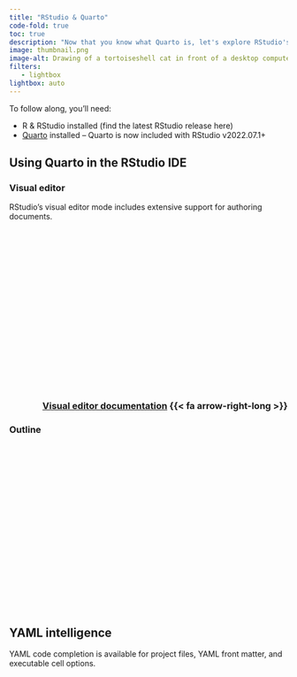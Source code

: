 ```yaml
---
title: "RStudio & Quarto"
code-fold: true
toc: true
description: "Now that you know what Quarto is, let's explore RStudio's authoring features."
image: thumbnail.png
image-alt: Drawing of a tortoiseshell cat in front of a desktop computer.
filters:
   - lightbox
lightbox: auto
---
```


::: callout-warning
To follow along, you'll need:

-   R & RStudio installed (find the latest RStudio release here)
-   [Quarto](https://quarto.org/docs/get-started/) installed -- Quarto is now included with RStudio v2022.07.1+
:::

## Using Quarto in the RStudio IDE

### Visual editor

RStudio's visual editor mode includes extensive support for authoring documents.

::: column-page

<script src="https://fast.wistia.com/embed/medias/3ie18ipwnt.jsonp" async></script><script src="https://fast.wistia.com/assets/external/E-v1.js" async></script><div class="wistia_responsive_padding" style="padding:56.88% 0 0 0;position:relative;"><div class="wistia_responsive_wrapper" style="height:100%;left:0;position:absolute;top:0;width:100%;"><div class="wistia_embed wistia_async_3ie18ipwnt videoFoam=true" style="height:100%;position:relative;width:100%"><div class="wistia_swatch" style="height:100%;left:0;opacity:0;overflow:hidden;position:absolute;top:0;transition:opacity 200ms;width:100%;"><img src="https://fast.wistia.com/embed/medias/3ie18ipwnt/swatch" style="filter:blur(5px);height:100%;object-fit:contain;width:100%;" alt="" aria-hidden="true" onload="this.parentNode.style.opacity=1;" /></div></div></div></div>

:::

<h3 align="right"><a href="https://quarto.org/docs/visual-editor/">Visual editor documentation</a> {{< fa arrow-right-long >}}</h3>

### Outline

::: column-page
<script src="https://fast.wistia.com/embed/medias/u9hyqm2sy1.jsonp" async></script><script src="https://fast.wistia.com/assets/external/E-v1.js" async></script><div class="wistia_responsive_padding" style="padding:59.38% 0 0 0;position:relative;"><div class="wistia_responsive_wrapper" style="height:100%;left:0;position:absolute;top:0;width:100%;"><div class="wistia_embed wistia_async_u9hyqm2sy1 videoFoam=true" style="height:100%;position:relative;width:100%"><div class="wistia_swatch" style="height:100%;left:0;opacity:0;overflow:hidden;position:absolute;top:0;transition:opacity 200ms;width:100%;"><img src="https://fast.wistia.com/embed/medias/u9hyqm2sy1/swatch" style="filter:blur(5px);height:100%;object-fit:contain;width:100%;" alt="" aria-hidden="true" onload="this.parentNode.style.opacity=1;" /></div></div></div></div>
:::

## YAML intelligence

YAML code completion is available for project files, YAML front matter, and executable cell options.

::: column-page
<script src="https://fast.wistia.com/embed/medias/urdhmq5sjd.jsonp" async></script><script src="https://fast.wistia.com/assets/external/E-v1.js" async></script><div class="wistia_responsive_padding" style="padding:54.79% 0 0 0;position:relative;"><div class="wistia_responsive_wrapper" style="height:100%;left:0;position:absolute;top:0;width:100%;"><div class="wistia_embed wistia_async_urdhmq5sjd videoFoam=true" style="height:100%;position:relative;width:100%"><div class="wistia_swatch" style="height:100%;left:0;opacity:0;overflow:hidden;position:absolute;top:0;transition:opacity 200ms;width:100%;"><img src="https://fast.wistia.com/embed/medias/urdhmq5sjd/swatch" style="filter:blur(5px);height:100%;object-fit:contain;width:100%;" alt="" aria-hidden="true" onload="this.parentNode.style.opacity=1;" /></div></div></div></div>
:::
